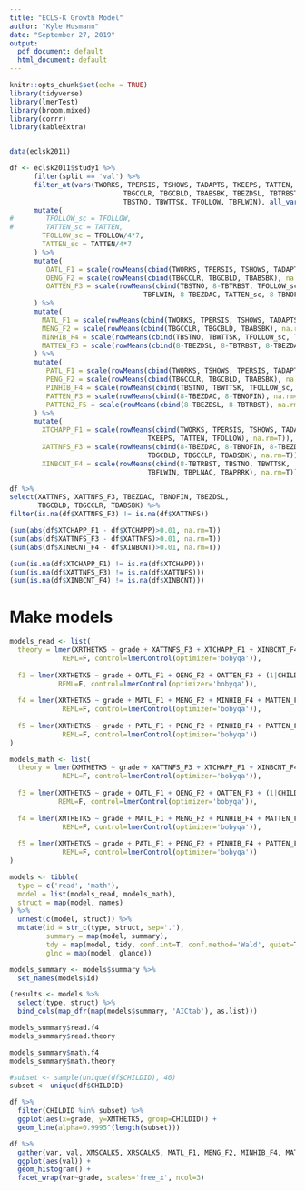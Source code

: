 ```yaml
---
title: "ECLS-K Growth Model"
author: "Kyle Husmann"
date: "September 27, 2019"
output:
  pdf_document: default
  html_document: default
---
```


```r
knitr::opts_chunk$set(echo = TRUE)
library(tidyverse)
library(lmerTest)
library(broom.mixed)
library(corrr)
library(kableExtra)


data(eclsk2011)

df <- eclsk2011$study1 %>%
      filter(split == 'val') %>%
      filter_at(vars(TWORKS, TPERSIS, TSHOWS, TADAPTS, TKEEPS, TATTEN,
                            TBGCCLR, TBGCBLD, TBABSBK, TBEZDSL, TBTRBST, TBEZDAC, TBNOFIN,
                            TBSTNO, TBWTTSK, TFOLLOW, TBFLWIN), all_vars(!is.na(.))) %>%
      mutate(
#        TFOLLOW_sc = TFOLLOW,
#        TATTEN_sc = TATTEN,
        TFOLLOW_sc = TFOLLOW/4*7,
        TATTEN_sc = TATTEN/4*7
      ) %>%
      mutate(
         OATL_F1 = scale(rowMeans(cbind(TWORKS, TPERSIS, TSHOWS, TADAPTS, TKEEPS), na.rm=T)),
         OENG_F2 = scale(rowMeans(cbind(TBGCCLR, TBGCBLD, TBABSBK), na.rm=T)),
         OATTEN_F3 = scale(rowMeans(cbind(TBSTNO, 8-TBTRBST, TFOLLOW_sc, TBWTTSK, 8-TBEZDSL,
                                 TBFLWIN, 8-TBEZDAC, TATTEN_sc, 8-TBNOFIN), na.rm=T))
      ) %>%
      mutate(
        MATL_F1 = scale(rowMeans(cbind(TWORKS, TPERSIS, TSHOWS, TADAPTS, TKEEPS, TATTEN), na.rm=T)),
        MENG_F2 = scale(rowMeans(cbind(TBGCCLR, TBGCBLD, TBABSBK), na.rm=T)),
        MINHIB_F4 = scale(rowMeans(cbind(TBSTNO, TBWTTSK, TFOLLOW_sc, TBFLWIN), na.rm=T)),
        MATTEN_F3 = scale(rowMeans(cbind(8-TBEZDSL, 8-TBTRBST, 8-TBEZDAC, 8-TBNOFIN), na.rm=T))
      ) %>%
      mutate(
         PATL_F1 = scale(rowMeans(cbind(TWORKS, TSHOWS, TPERSIS, TADAPTS, TATTEN, TKEEPS), na.rm=T)),
         PENG_F2 = scale(rowMeans(cbind(TBGCCLR, TBGCBLD, TBABSBK), na.rm=T)),
         PINHIB_F4 = scale(rowMeans(cbind(TBSTNO, TBWTTSK, TFOLLOW_sc, TBFLWIN), na.rm=T)),
         PATTEN_F3 = scale(rowMeans(cbind(8-TBEZDAC, 8-TBNOFIN), na.rm=T)),
         PATTEN2_F5 = scale(rowMeans(cbind(8-TBEZDSL, 8-TBTRBST), na.rm=T))
      ) %>%
      mutate(
        XTCHAPP_F1 = scale(rowMeans(cbind(TWORKS, TPERSIS, TSHOWS, TADAPTS,
                                  TKEEPS, TATTEN, TFOLLOW), na.rm=T)),
        XATTNFS_F3 = scale(rowMeans(cbind(8-TBEZDAC, 8-TBNOFIN, 8-TBEZDSL,
                                  TBGCBLD, TBGCCLR, TBABSBK), na.rm=T)),
        XINBCNT_F4 = scale(rowMeans(cbind(8-TBTRBST, TBSTNO, TBWTTSK,
                                  TBFLWIN, TBPLNAC, TBAPRRK), na.rm=T)))
```

```r
df %>%
select(XATTNFS, XATTNFS_F3, TBEZDAC, TBNOFIN, TBEZDSL,
       TBGCBLD, TBGCCLR, TBABSBK) %>% 
filter(is.na(df$XATTNFS_F3) != is.na(df$XATTNFS))
```
```r
(sum(abs(df$XTCHAPP_F1 - df$XTCHAPP)>0.01, na.rm=T))
(sum(abs(df$XATTNFS_F3 - df$XATTNFS)>0.01, na.rm=T))
(sum(abs(df$XINBCNT_F4 - df$XINBCNT)>0.01, na.rm=T))

(sum(is.na(df$XTCHAPP_F1) != is.na(df$XTCHAPP)))
(sum(is.na(df$XATTNFS_F3) != is.na(df$XATTNFS)))
(sum(is.na(df$XINBCNT_F4) != is.na(df$XINBCNT)))

```
# Make models

```r
models_read <- list(
  theory = lmer(XRTHETK5 ~ grade + XATTNFS_F3 + XTCHAPP_F1 + XINBCNT_F4 + (1|CHILDID), df,
             REML=F, control=lmerControl(optimizer='bobyqa')),
  
  f3 = lmer(XRTHETK5 ~ grade + OATL_F1 + OENG_F2 + OATTEN_F3 + (1|CHILDID), df,
            REML=F, control=lmerControl(optimizer='bobyqa')),
  
  f4 = lmer(XRTHETK5 ~ grade + MATL_F1 + MENG_F2 + MINHIB_F4 + MATTEN_F3 + (1|CHILDID), df,
             REML=F, control=lmerControl(optimizer='bobyqa')),
  
  f5 = lmer(XRTHETK5 ~ grade + PATL_F1 + PENG_F2 + PINHIB_F4 + PATTEN_F3 + PATTEN2_F5 + (1|CHILDID), df,
             REML=F, control=lmerControl(optimizer='bobyqa'))
)

models_math <- list(
  theory = lmer(XMTHETK5 ~ grade + XATTNFS_F3 + XTCHAPP_F1 + XINBCNT_F4 + (1|CHILDID), df,
             REML=F, control=lmerControl(optimizer='bobyqa')),
  
  f3 = lmer(XMTHETK5 ~ grade + OATL_F1 + OENG_F2 + OATTEN_F3 + (1|CHILDID), df,
            REML=F, control=lmerControl(optimizer='bobyqa')),
  
  f4 = lmer(XMTHETK5 ~ grade + MATL_F1 + MENG_F2 + MINHIB_F4 + MATTEN_F3 + (1|CHILDID), df,
             REML=F, control=lmerControl(optimizer='bobyqa')),
  
  f5 = lmer(XMTHETK5 ~ grade + PATL_F1 + PENG_F2 + PINHIB_F4 + PATTEN_F3 + PATTEN2_F5 + (1|CHILDID), df,
             REML=F, control=lmerControl(optimizer='bobyqa')) 
)
```

```r
models <- tibble(
  type = c('read', 'math'),
  model = list(models_read, models_math),
  struct = map(model, names)
) %>%
  unnest(c(model, struct)) %>%
  mutate(id = str_c(type, struct, sep='.'),
         summary = map(model, summary),
         tdy = map(model, tidy, conf.int=T, conf.method='Wald', quiet=T),
         glnc = map(model, glance))

models_summary <- models$summary %>%
  set_names(models$id)

(results <- models %>%
  select(type, struct) %>%
  bind_cols(map_dfr(map(models$summary, 'AICtab'), as.list)))
```


```r
models_summary$read.f4
models_summary$read.theory
```

```r
models_summary$math.f4
models_summary$math.theory
```

```r
#subset <- sample(unique(df$CHILDID), 40)
subset <- unique(df$CHILDID)

df %>%
  filter(CHILDID %in% subset) %>%
  ggplot(aes(x=grade, y=XMTHETK5, group=CHILDID)) +
  geom_line(alpha=0.9995^(length(subset)))

```

```r
df %>%
  gather(var, val, XMSCALK5, XRSCALK5, MATL_F1, MENG_F2, MINHIB_F4, MATTEN_F3, XATTNFS_F3, XTCHAPP_F1, XINBCNT_F4) %>%
  ggplot(aes(val)) +
  geom_histogram() +
  facet_wrap(var~grade, scales='free_x', ncol=3)
```
